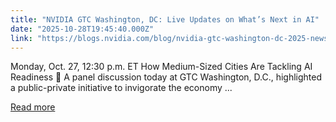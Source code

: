 ```yaml
---
title: "NVIDIA GTC Washington, DC: Live Updates on What’s Next in AI"
date: "2025-10-28T19:45:40.000Z"
link: "https://blogs.nvidia.com/blog/nvidia-gtc-washington-dc-2025-news/"
---
```


Monday, Oct. 27, 12:30 p.m. ET How Medium-Sized Cities Are Tackling AI Readiness 🔗 A panel discussion today at GTC Washington, D.C., highlighted a public-private initiative to invigorate the economy ...

[Read more](https://blogs.nvidia.com/blog/nvidia-gtc-washington-dc-2025-news/)
